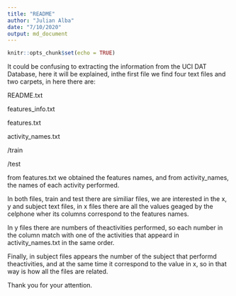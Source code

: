 ```yaml
---
title: "README"
author: "Julian Alba"
date: "7/10/2020"
output: md_document
---
```


```r
knitr::opts_chunk$set(echo = TRUE)
```


It could be confusing to extracting the information from the UCI DAT Database, here it will be explained, inthe first file we find four text files and two carpets, in here there are:

README.txt

features_info.txt

features.txt

activity_names.txt

/train

/test

from features.txt we obtained the features names, and from activity_names, the names of each activity performed.

In both files, train and test there are similiar files, we are interested in the x, y and subject text files, in x files there are all the values geaged by the celphone wher its columns correspond to the features names.

In y files there are numbers of theactivities performed, so each number in the column match with one of the activities that appeard in activity_names.txt in the same order.

Finally, in subject files appears the number of the subject that performd theactivities, and at the same time it correspond to the value in x, so in that way is how all the files are related.

Thank you for your attention.